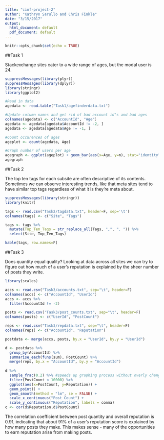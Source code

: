 ```yaml
---
title: "cinf-project-2"
author: "Kathryn Sarullo and Chris Finkle"
date: "3/15/2017"
output:
  html_document: default
  pdf_document: default
---
```

```r
knitr::opts_chunk$set(echo = TRUE)
```
##Task 1

Stackexchange sites cater to a wide range of ages, but the modal user is 24.

```r
suppressMessages(library(plyr))
suppressMessages(library(dplyr))
library(stringr)
library(ggplot2)

#Read in data
agedata <- read.table("Task1/agefinderdata.txt")

#Update column names and get rid of bad account id's and bad ages
colnames(agedata) <- c("AccountId", "Age")
agedata <- agedata[agedata$AccountId != -2, ]
agedata <- agedata[agedata$Age != -1, ]

#Count occurences of ages
ageplot <- count(agedata, Age)

#Graph number of users per age
agegraph <- ggplot(ageplot) + geom_bar(aes(x=Age, y=n), stat="identity") + scale_x_continuous("Age", limits = c(0,100)) + scale_y_continuous("Number of Accounts")
agegraph

```

##Task 2

The top ten tags for each subsite are often descriptive of its contents. Sometimes we can observe interesting trends, like that meta sites tend to have similar top tags regardless of what it is they're meta about.

```r
suppressMessages(library(stringr))
library(knitr)

tags <- read.csv("Task2/tagdata.txt", header=F, sep='\t')
colnames(tags) <- c("Site", "Tags")

tags <- tags %>%
  mutate(Top_Ten_Tags = str_replace_all(Tags, ",", ", ")) %>%
  select(Site, Top_Ten_Tags)

kable(tags, row.names=F)
```

##Task 3

Does quantity equal quality? Looking at data across all sites we can try to figure out how much of a user's reputation is explained by the sheer number of posts they write.

```r
library(scales)

accs <- read.csv("Task3/accounts.txt", sep="\t", header=F)
colnames(accs) <- c("AccountId", "UserId")
accs <- accs %>%
  filter(AccountId != -2)

posts <- read.csv("Task3/post_counts.txt", sep="\t", header=F)
colnames(posts) <- c("UserId", "PostCount")

reps <- read.csv("Task3/repdata.txt", sep="\t", header=F)
colnames(reps) <- c("AccountId", "Reputation")

postdata <- merge(accs, posts, by.x = "UserId", by.y = "UserId")

d <- postdata %>%
  group_by(AccountId) %>%
  summarise_each(funs(sum), PostCount) %>%
  merge(reps, by.x = "AccountId", by.y = "AccountId")
  
d %>%
  sample_frac(0.2) %>% #speeds up graphing process without overly changing result
  filter(PostCount < 10000) %>%
  ggplot(aes(x=PostCount, y=Reputation)) +
  geom_point() +
  geom_smooth(method = "lm", se = FALSE) +
  scale_x_continuous("Post Count") +
  scale_y_continuous("Reputation", labels = comma)
c <- cor(d$Reputation,d$PostCount)
```

The correlation coefficient between post quantity and overall reputation is 0.91, indicating that about 91% of a user's reputation score is explained by how many posts they make. This makes sense - many of the opportunities to earn reputation arise from making posts.